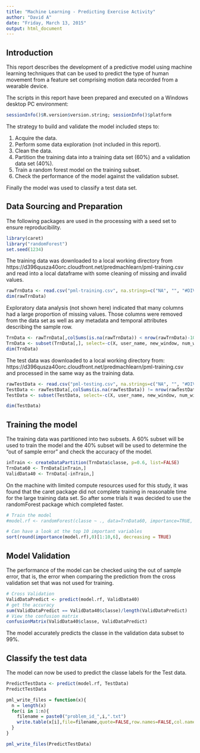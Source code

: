 ```yaml
---
title: "Machine Learning - Predicting Exercise Activity"
author: "David A"
date: "Friday, March 13, 2015"
output: html_document
---
```



## Introduction
This report describes the development of a predictive model using machine learning techniques that can be used to predict the type of human movement from a feature set comprising motion data recorded from a wearable device.

The scripts in this report have been prepared and executed on a Windows desktop PC environment:
```r
sessionInfo()$R.version$version.string; sessionInfo()$platform
```

The strategy to build and validate the model included steps to: 
<ol>
  <li>Acquire the data.</li>
  <li>Perform some data exploration (not included in this report).</li>
  <li>Clean the data.</li>
  <li>Partition the training data into a training data set (60%) and a validation data set (40%).</li>
  <li>Train a random forest model on the training subset.</li>
  <li>Check the performance of the model against the validation subset.</li>
</ol>
Finally the model was used to classify a test data set.


## Data Sourcing and Preparation

The following packages are used in the processing with a seed set to ensure reproducibility.

```r
library(caret)
library("randomForest")
set.seed(1234)
```

The training data was downloaded to a local working directory from 
https://d396qusza40orc.cloudfront.net/predmachlearn/pml-training.csv 
and read into a local dataframe with some cleaning of missing and invalid values.

```r
rawTrnData <- read.csv("pml-training.csv", na.strings=c("NA", "", "#DIV/0!", strip.white=T))
dim(rawTrnData)
```

Exploratory data analysis (not shown here) indicated that many columns had a large proportion of missing values.  Those columns were removed from the data set as well as any metadata and temporal attributes describing the sample row.

```r
TrnData <- rawTrnData[,colSums(is.na(rawTrnData)) < nrow(rawTrnData)-1000]
TrnData <- subset(TrnData[,], select=-c(X, user_name, new_window, num_window, raw_timestamp_part_1, raw_timestamp_part_2, cvtd_timestamp))
dim(TrnData)
```

The test data was downloaded to a local working directory from:  
https://d396qusza40orc.cloudfront.net/predmachlearn/pml-training.csv and processed in the same way as the training data.

```r
rawTestData <- read.csv("pml-testing.csv", na.strings=c("NA", "", "#DIV/0!", strip.white=T))
TestData <- rawTestData[,colSums(is.na(rawTestData)) != nrow(rawTestData)]
TestData <- subset(TestData, select=-c(X, user_name, new_window, num_window, raw_timestamp_part_1, raw_timestamp_part_2, cvtd_timestamp))

dim(TestData)
```


## Training the model

The training data was partitioned into two subsets.  A 60% subset will be used to train the model and the 40% subset will be used to determine the "out of sample error" and check the accuracy of the model.

```r
inTrain <- createDataPartition(TrnData$classe, p=0.6, list=FALSE)
TrnData60 <- TrnData[inTrain,]
ValidData40 <- TrnData[-inTrain,]
```

On the machine with limited compute resources used for this study, it was found that the caret package did not complete training in reasonable time for the large training data set.  So after some trials it was decided to use the randomForest package which completed faster.

```r
# Train the model
#model.rf <- randomForest(classe ~ ., data=TrnData60, importance=TRUE, proximity=TRUE)

# Can have a look at the top 10 important variables
sort(round(importance(model.rf),0)[1:10,6], decreasing = TRUE)
```


## Model Validation

The performance of the model can be checked using the out of sample error, that is, the error when comparing the prediction from the cross validation set that was not used for training.

```r
# Cross Validation
ValidDataPredict <- predict(model.rf, ValidData40)
# get the accuracy
sum(ValidDataPredict == ValidData40$classe)/length(ValidDataPredict)
# View the confusion matrix
confusionMatrix(ValidData40$classe, ValidDataPredict)
```

The model accurately predicts the classe in the validation data subset to 99%.


## Classify the test data

The model can now be used to predict the classe labels for the Test data.

```r
PredictTestData <- predict(model.rf, TestData)
PredictTestData

pml_write_files = function(x){
  n = length(x)
  for(i in 1:n){
    filename = paste0("problem_id_",i,".txt")
    write.table(x[i],file=filename,quote=FALSE,row.names=FALSE,col.names=FALSE)
  }
}

pml_write_files(PredictTestData)

```